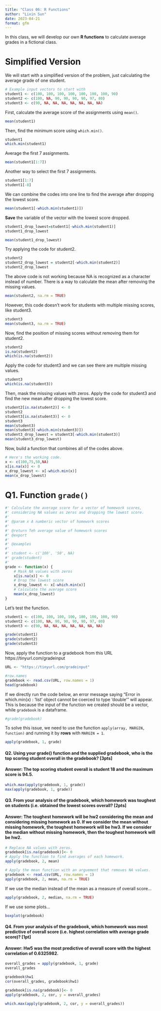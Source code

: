 ```yaml
---
title: "Class 06: R Functions"
author: "Lixin Sun"
date: 2023-04-21
format: gfm
---
```


In this class, we will develop our own **R functions** to calculate average grades in a fictional class.

# Simplified Version

We will start with a simplified version of the problem, just calculating the average grade of one student.

```r
# Example input vectors to start with
student1 <- c(100, 100, 100, 100, 100, 100, 100, 90)
student2 <- c(100, NA, 90, 90, 90, 90, 97, 80)
student3 <- c(90, NA, NA, NA, NA, NA, NA, NA)
```

First, calculate the average score of the assignments using `mean()`.

```r
mean(student1)
```

Then, find the minimum score using `which.min()`.

```r
student1
which.min(student1)
```

Average the first 7 assignments.

```r
mean(student1[1:7])
```

Another way to select the first 7 assignments.

```r
student1[1:7]
student1[-8]
```

We can combine the codes into one line to find the average after dropping the lowest score.

```r
mean(student1[-which.min(student1)])
```

**Save** the variable of the vector with the lowest score dropped.

```r
student1_drop_lowest=student1[-which.min(student1)]
student1_drop_lowest

mean(student1_drop_lowest)
```

Try applying the code for student2.

```r
student2
student2_drop_lowest = student2[-which.min(student2)]
student2_drop_lowest
```

The above code is not working because NA is recognized as a character instead of number. There is a way to calculate the mean after removing the missing values.

```r
mean(student2, na.rm = TRUE)
```

However, this code doesn't work for students with multiple missing scores, like student3.

```r
student3
mean(student3, na.rm = TRUE)
```

Now, find the position of missing scores without removing them for student2.

```r
student2
is.na(student2)
which(is.na(student2))
```

Apply the code for student3 and we can see there are multiple missing values.

```r
student3
which(is.na(student3))
```

Then, mask the missing values with zeros. Apply the code for student3 and find the new mean after dropping the lowest score.

```r
student2[is.na(student2)] <- 0
student2
student3[is.na(student3)] <- 0
student3
mean(student3)
mean(student3[-which.min(student3)])
student3_drop_lowest = student3[-which.min(student3)]
mean(student3_drop_lowest)
```

Now, build a function that combines all of the codes above.

```r
# Here's the working code.
x <- c(100,75,50,NA)
x[is.na(x)] <- 0
x_drop_lowest <- x[-which.min(x)]
mean(x_drop_lowest)
```

# Q1. Function `grade()`

```r
#' Calculate the average score for a vector of homework scores,
#' considering NA values as zeros and dropping the lowest score.
#'
#' @param x A numberic vector of homework scores
#'
#' @return Teh average value of homework scores
#' @export
#'
#' @examples
#' 
#' student <- c('100', '50', NA)
#' grade(student)
#' 
grade <- function(x) {
    # Mask NA values with zeros
    x[is.na(x)] <- 0
    # Drop the lowest score
    x_drop_lowest <- x[-which.min(x)]
    # Calculate the average score
    mean(x_drop_lowest)
}
```

Let's test the function.

```r
student1 <- c(100, 100, 100, 100, 100, 100, 100, 90)
student2 <- c(100, NA, 90, 90, 90, 90, 97, 80)
student3 <- c(90, NA, NA, NA, NA, NA, NA, NA)

grade(student1)
grade(student2)
grade(student3)
```

Now, apply the function to a gradebook from this URL https://tinyurl.com/gradeinput

```r
URL <- "https://tinyurl.com/gradeinput"

#row.names
gradebook <- read.csv(URL, row.names = 1)
head(gradebook)
```

If we directly run the code below, an error message saying "Error in which.min(x) : 'list' object cannot be coerced to type 'double'" will appear. This is because the input of the function we created should be a vector, while `gradebook` is a dataframe.

```r
#grade(gradebook)
```

To solve this issue, we need to use the function `apply(array, MARGIN, function)` and running it by **rows** with `MARGIN = 1`.

```r
apply(gradebook, 1, grade)
```

#### **Q2.** Using your grade() function and the supplied gradebook, who is the top scoring student overall in the gradebook? \[**3pts**\]

#### **Answer**: The top scoring student overall is student 18 and the maximum score is 94.5.

```r
which.max(apply(gradebook, 1, grade))
max(apply(gradebook, 1, grade))
```

#### **Q3.** From your analysis of the gradebook, which homework was toughest on students (i.e. obtained the lowest scores overall? \[**2pts**\]

#### **Answer: The toughest homework will be hw2 considering the mean and considering missing homework as 0. If we consider the mean without missing homework, the toughest homework will be hw3. If we consider the median without missing homework, then the toughest homework will be hw2.**

```r
# Replace NA values with zeros.
gradebook[is.na(gradebook)]<- 0
# Apply the function to find averages of each homework.
apply(gradebook, 2, mean)
```

```r
# Apply the mean function with an arguement that removes NA values.
gradebook <- read.csv(URL, row.names = 1)
apply(gradebook, 2, mean, na.rm = TRUE)
```

If we use the median instead of the mean as a measure of overall score...

```r
apply(gradebook, 2, median, na.rm = TRUE)
```

If we use some plots...

```r
boxplot(gradebook)
```

#### **Q4.** From your analysis of the gradebook, which homework was most predictive of overall score (i.e. highest correlation with average grade score)? \[**1pt**\]

#### Answer: Hw5 was the most predictive of overall score with the highest correlation of 0.6325982.

```r
overall_grades = apply(gradebook, 1, grade)
overall_grades
```

```r
gradebook$hw1
cor(overall_grades, gradebook$hw1)
```

```r
gradebook[is.na(gradebook)]<- 0
apply(gradebook, 2, cor, y = overall_grades)

which.max(apply(gradebook, 2, cor, y = overall_grades))
```
